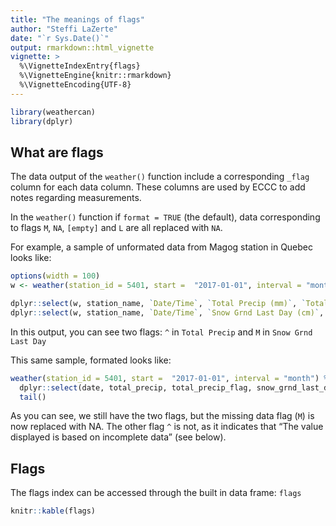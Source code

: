 ```yaml
---
title: "The meanings of flags"
author: "Steffi LaZerte"
date: "`r Sys.Date()`"
output: rmarkdown::html_vignette
vignette: >
  %\VignetteIndexEntry{flags}
  %\VignetteEngine{knitr::rmarkdown}
  %\VignetteEncoding{UTF-8}
---
```


```r
library(weathercan)
library(dplyr)
```


## What are flags

The data output of the `weather()` function include a corresponding `_flag` column for each data column. These columns are used by ECCC to add notes regarding measurements. 

In the `weather()` function if `format = TRUE` (the default), data corresponding to flags `M`, `NA`, `[empty]` and `L` are all replaced with `NA`.

For example, a sample of unformated data from Magog station in Quebec looks like:

```r
options(width = 100)
w <- weather(station_id = 5401, start =  "2017-01-01", interval = "month", format = FALSE)

dplyr::select(w, station_name, `Date/Time`, `Total Precip (mm)`, `Total Precip Flag`) %>% tail()
dplyr::select(w, station_name, `Date/Time`, `Snow Grnd Last Day (cm)`, `Snow Grnd Last Day Flag`) %>% tail()
```

In this output, you can see two flags: `^` in `Total Precip` and `M` in `Snow Grnd Last Day`

This same sample, formated looks like:

```r

weather(station_id = 5401, start =  "2017-01-01", interval = "month") %>%
  dplyr::select(date, total_precip, total_precip_flag, snow_grnd_last_day, snow_grnd_last_day_flag) %>%
  tail()
```

As you can see, we still have the two flags, but the missing data flag (`M`) is now replaced with NA. The other flag `^` is not, as it indicates that "The value displayed is based on incomplete data" (see below).

## Flags

The flags index can be accessed through the built in data frame: `flags`

```r
knitr::kable(flags)
```



